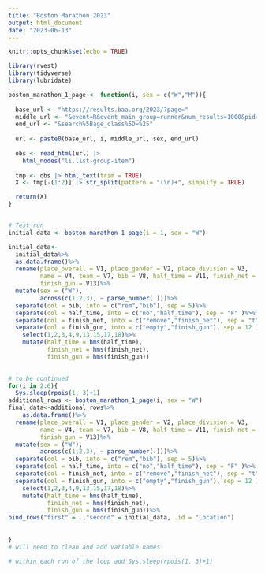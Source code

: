```yaml
---
title: "Boston Marathon 2023"
output: html_document
date: "2023-06-13"
---
```


```r
knitr::opts_chunk$set(echo = TRUE)
```

```r


library(rvest)
library(tidyverse)
library(lubridate)

boston_marathon_1_page <- function(i, sex = c("W","M")){
  
  base_url <- "https://results.baa.org/2023/?page="
  middle_url <- "&event=R&event_main_group=runner&num_results=1000&pid=list&pidp=start&search%5Bsex%5D="
  end_url <- "&search%5Bage_class%5D=%25"
  
  url <- paste0(base_url, i, middle_url, sex, end_url)
  
  obs <- read_html(url) |> 
    html_nodes("li.list-group-item")
  
  tmp <- obs |> html_text(trim = TRUE)
  X <- tmp[-(1:2)] |> str_split(pattern = "(\n)+", simplify = TRUE)

  return(X)
}


# Test run
initial_data <- boston_marathon_1_page(i = 1, sex = "W")

initial_data<-
  initial_data%>%
  as.data.frame()%>%
  rename(place_overall = V1, place_gender = V2, place_division = V3, 
         name = V4, team = V7, bib = V8, half_time = V11, finish_net = V12, 
         finish_gun = V13)%>%
  mutate(sex = ("W"),
         across(c(1,2,3), ~ parse_number(.)))%>%
  separate(col = bib, into = c("rem","bib"), sep = 5)%>%
  separate(col = half_time, into = c("no","half_time"), sep = "F" )%>%
  separate(col = finish_net, into = c("remove","finish_net"), sep = "t")%>%
  separate(col = finish_gun, into = c("empty","finish_gun"), sep = 12 )%>%
    select(1,2,3,4,9,13,15,17,18)%>%
    mutate(half_time = hms(half_time),
           finish_net = hms(finish_net),
           finish_gun = hms(finish_gun))

         
# to be continued
for(i in 2:6){
  Sys.sleep(rpois(1, 3)+1)
additional_rows <- boston_marathon_1_page(i, sex = "W")
final_data<-additional_rows%>%
    as.data.frame()%>%
  rename(place_overall = V1, place_gender = V2, place_division = V3, 
         name = V4, team = V7, bib = V8, half_time = V11, finish_net = V12, 
         finish_gun = V13)%>%
  mutate(sex = ("W"),
         across(c(1,2,3), ~ parse_number(.)))%>%
  separate(col = bib, into = c("rem","bib"), sep = 5)%>%
  separate(col = half_time, into = c("no","half_time"), sep = "F" )%>%
  separate(col = finish_net, into = c("remove","finish_net"), sep = "t")%>%
  separate(col = finish_gun, into = c("empty","finish_gun"), sep = 12 )%>%
    select(1,2,3,4,9,13,15,17,18)%>%
    mutate(half_time = hms(half_time),
           finish_net = hms(finish_net),
           finish_gun = hms(finish_gun))%>%
bind_rows("first" = .,"second" = initial_data, .id = "Location")
  
  
}
# will need to clean and add variable names

# within each run of the loop add Sys.sleep(rpois(1, 3)+1)


```

```r




```

